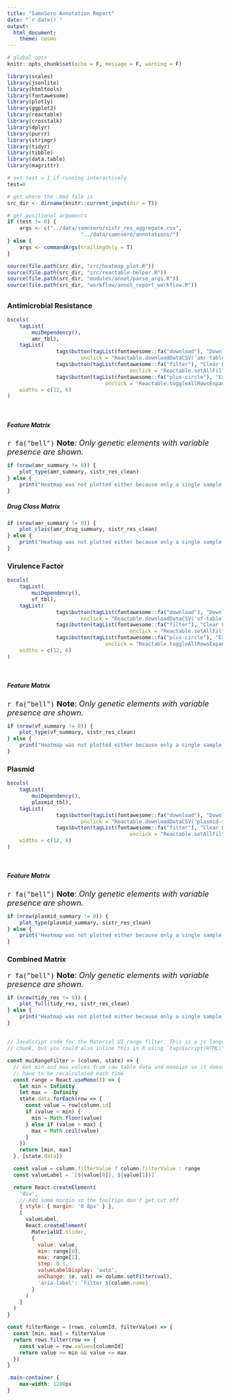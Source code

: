 ```yaml
---
title: "SamnSero Annotation Report"
date: "`r date()`"
output: 
  html_document:
    theme: cosmo
---
```


```r
# global opts
knitr::opts_chunk$set(echo = F, message = F, warning = F)
```

```r
library(scales)
library(jsonlite)
library(htmltools)
library(fontawesome)
library(plotly)
library(ggplot2)
library(reactable)
library(crosstalk)
library(dplyr)
library(purrr)
library(stringr)
library(tidyr)
library(tibble)
library(data.table)
library(magrittr)
```

```r
# set test = 1 if running interactively
test=0

# get where the .Rmd file is
src_dir <- dirname(knitr::current_input(dir = T))

# get positional arguments
if (test != 0) {
	args <- c("../data/samnsero/sistr_res_aggregate.csv",
						"../data/samnsero/annotations/")
} else {
	args <- commandArgs(trailingOnly = T)
}
```

```r
source(file.path(src_dir, "src/heatmap_plot.R"))
source(file.path(src_dir, "src/reactable-helper.R"))
source(file.path(src_dir, "modules/annot/parse_args.R"))
source(file.path(src_dir, "workflow/annot_report_workflow.R"))
```

## {.tabset}

### Antimicrobial Resistance

```r
bscols(
	tagList(
		muiDependency(),
		amr_tbl),
	tagList(
				tags$button(tagList(fontawesome::fa("download"), "Download as CSV"),
  						onclick = "Reactable.downloadDataCSV('amr-table', 'SamnSero_AMR_annot.csv')"),
				tags$button(tagList(fontawesome::fa("filter"), "Clear Filters"),
										onclick = "Reactable.setAllFilters('amr-table', [])"),
				tags$button(tagList(fontawesome::fa("plus-circle"), "Expand/Collapse All"),
      							onclick = "Reactable.toggleAllRowsExpanded('amr-front')")),
	widths = c(12, 6)
)
```

<br>

#### {.tabset}
##### Feature Matrix

<font size="4"> 
`r fa("bell")`  **Note**: *Only genetic elements with variable presence are shown.*
</font> 

```r
if (nrow(amr_summary != 0)) {
	plot_type(amr_summary, sistr_res_clean)
} else {
	print("Heatmap was not plotted either because only a single sample was analyzed or no variable presence elements were found")
}
```

##### Drug Class Matrix
```r
if (nrow(amr_summary != 0)) {
	plot_class(amr_drug_summary, sistr_res_clean)
} else {
	print("Heatmap was not plotted either because only a single sample was analyzed or no variable presence elements were found")
}
```

### Virulence Factor

```r
bscols(
	tagList(
		muiDependency(),
		vf_tbl),
	tagList(
				tags$button(tagList(fontawesome::fa("download"), "Download as CSV"),
  						onclick = "Reactable.downloadDataCSV('vf-table', 'SamnSero_VF_annot.csv')"),
				tags$button(tagList(fontawesome::fa("filter"), "Clear Filters"),
										onclick = "Reactable.setAllFilters('vf-table', [])"),
				tags$button(tagList(fontawesome::fa("plus-circle"), "Expand/Collapse All"),
      							onclick = "Reactable.toggleAllRowsExpanded('vf-front')")),
	widths = c(12, 6)
)
```

<br>

#### {.tabset}
##### Feature Matrix

<font size="4"> 
`r fa("bell")`  **Note**: *Only genetic elements with variable presence are shown.*
</font> 

```r
if (nrow(vf_summary != 0)) {
	plot_type(vf_summary, sistr_res_clean)
} else {
	print("Heatmap was not plotted either because only a single sample was analyzed or no variable presence elements were found")
}
```

### Plasmid

```r
bscols(
	tagList(
		muiDependency(),
		plasmid_tbl),
	tagList(
				tags$button(tagList(fontawesome::fa("download"), "Download as CSV"),
  						onclick = "Reactable.downloadDataCSV('plasmid-table', 'SamnSero_Plasmid_annot.csv')"),
				tags$button(tagList(fontawesome::fa("filter"), "Clear Filters"),
										onclick = "Reactable.setAllFilters('plasmid-table', [])")),
	widths = c(12, 6)
)
```

<br>

#### {.tabset}
##### Feature Matrix

<font size="4"> 
`r fa("bell")`  **Note**: *Only genetic elements with variable presence are shown.*
</font> 

```r
if (nrow(plasmid_summary != 0)) {
	plot_type(plasmid_summary, sistr_res_clean)
} else {
	print("Heatmap was not plotted either because only a single sample was analyzed or no variable presence elements were found")
}
```

### Combined Matrix

<font size="4"> 
`r fa("bell")`  **Note**: *Only genetic elements with variable presence are shown.*
</font> 

```r
if (nrow(tidy_res != 0)) {
	plot_full(tidy_res, sistr_res_clean)
} else {
	print("Heatmap was not plotted either because only a single sample was analyzed or no variable presence elements were found")
}
```

## {-}

```js
// JavaScript code for the Material UI range filter. This is a js language
// chunk, but you could also inline this in R using `tags$script(HTML("..."))`

const muiRangeFilter = (column, state) => {
  // Get min and max values from raw table data and memoize so it doesn't
  // have to be recalculated each time
  const range = React.useMemo(() => {
    let min = Infinity
    let max = -Infinity
    state.data.forEach(row => {
      const value = row[column.id]
      if (value < min) {
        min = Math.floor(value)
      } else if (value > max) {
        max = Math.ceil(value)
      }
    })
    return [min, max]
  }, [state.data])

  const value = column.filterValue ? column.filterValue : range
  const valueLabel = `[${value[0]}, ${value[1]}]`

  return React.createElement(
    'div',
    // Add some margin so the tooltips don't get cut off
    { style: { margin: '0 8px' } },
    [
      valueLabel,
      React.createElement(
        MaterialUI.Slider,
        {
          value: value,
          min: range[0],
          max: range[1],
          step: 0.1,
          valueLabelDisplay: 'auto',
          onChange: (e, val) => column.setFilter(val),
          'aria-label': `Filter ${column.name}`
        }
      )
    ]
  )
}

const filterRange = (rows, columnId, filterValue) => {
  const [min, max] = filterValue
  return rows.filter(row => {
    const value = row.values[columnId]
    return value >= min && value <= max
  })
}
```

```css
.main-container {
	max-width: 1200px
}
```

